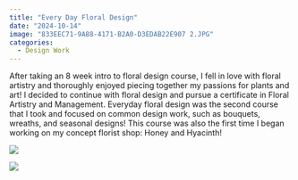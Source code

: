 ```yaml
---
title: "Every Day Floral Design"
date: "2024-10-14"
image: "833EEC71-9A88-4171-B2A0-D3EDAB22E907 2.JPG"
categories:
  - Design Work
---
```


After taking an 8 week intro to floral design course, I fell in love with floral artistry and thoroughly enjoyed piecing together my passions for plants and art! I decided to continue with floral design and pursue a certificate in Floral Artistry and Management. Everyday floral design was the second course that I took and focused on common design work, such as bouquets, wreaths, and seasonal designs! This course was also the first time I began working on my concept florist shop: Honey and Hyacinth!

![](20AF3060-D8C5-4CF3-BE35-1DA9B36587E8.JPG)

![](IMG_9426.JPG)
